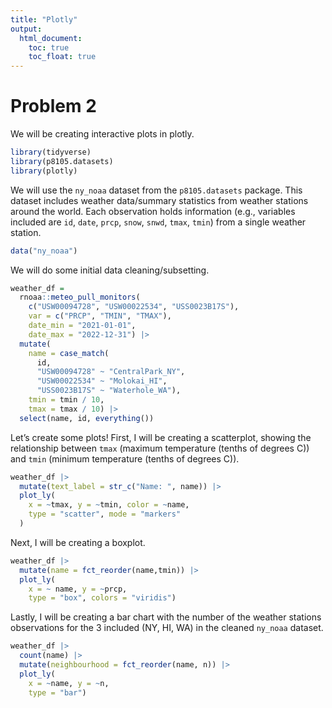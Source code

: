 ```yaml
---
title: "Plotly"
output: 
  html_document:
    toc: true
    toc_float: true
---
```


# Problem 2 

We will be creating interactive plots in plotly.

```r
library(tidyverse)
library(p8105.datasets)
library(plotly)
```

We will use the `ny_noaa` dataset from the `p8105.datasets` package. This dataset includes weather data/summary statistics from weather stations around the world. Each observation holds information (e.g., variables included are `id`, `date`, `prcp`, `snow`, `snwd`, `tmax`, `tmin`) from a single weather station. 

```r
data("ny_noaa")
```

We will do some initial data cleaning/subsetting. 

```r
weather_df = 
  rnoaa::meteo_pull_monitors(
    c("USW00094728", "USW00022534", "USS0023B17S"),
    var = c("PRCP", "TMIN", "TMAX"), 
    date_min = "2021-01-01",
    date_max = "2022-12-31") |>
  mutate(
    name = case_match(
      id, 
      "USW00094728" ~ "CentralPark_NY", 
      "USW00022534" ~ "Molokai_HI",
      "USS0023B17S" ~ "Waterhole_WA"),
    tmin = tmin / 10,
    tmax = tmax / 10) |>
  select(name, id, everything())
```

Let's create some plots! First, I will be creating a scatterplot, showing the relationship between `tmax` (maximum temperature (tenths of degrees C)) and `tmin` (minimum temperature (tenths of degrees C)). 

```r
weather_df |>
  mutate(text_label = str_c("Name: ", name)) |>
  plot_ly(
    x = ~tmax, y = ~tmin, color = ~name,
    type = "scatter", mode = "markers"
  )
```

Next, I will be creating a boxplot. 

```r
weather_df |>
  mutate(name = fct_reorder(name,tmin)) |>
  plot_ly(
    x = ~ name, y = ~prcp,
    type = "box", colors = "viridis")
```

Lastly, I will be creating a bar chart with the number of the weather stations observations for the 3 included (NY, HI, WA) in the cleaned `ny_noaa` dataset. 

```r
weather_df |>
  count(name) |> 
  mutate(neighbourhood = fct_reorder(name, n)) |> 
  plot_ly(
    x = ~name, y = ~n, 
    type = "bar")
```

